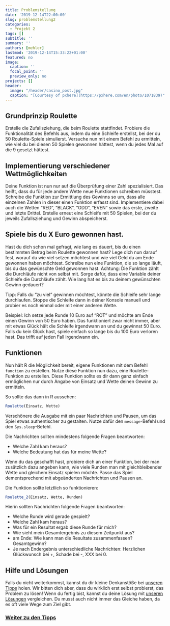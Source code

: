 ```yaml
---
title: Problemstellung
date: '2019-12-14T22:00:00'
slug: problemstellung2
categories:
  - Projekt 2
tags: []
subtitle: ''
summary: ''
authors: [mehler]
lastmod: '2019-12-14T15:33:22+01:00'
featured: no
image:
  caption: ''
  focal_point: ''
  preview_only: no
projects: []
header:
  image: "/header/casino_post.jpg"
  caption: "[Courtesy of pxhere](https://pxhere.com/en/photo/1071839)"
---
```


## Grundprinzip Roulette

Erstelle die Zufallsziehung, die beim Roulette stattfindet. Probiere die Funktionalität des Befehls aus, indem du eine Schleife erstellst, bei der du 50 Roulette-Spiele simulierst. Versuche nun mit einem Befehl zu ermitteln, wie viel du bei diesen 50 Spielen gewonnen hättest, wenn du jedes Mal auf die 9 gesetzt hättest.

## Implementierung verschiedener Wettmöglichkeiten

Deine Funktion ist nun nur auf die Überprüfung einer Zahl spezialisiert. Das heißt, dass du für jede andere Wette neue Funktionen schreiben müsstest. Schreibe die Funktion zur Ermittlung des Gewinns so um, dass alle einzelnen Zahlen in dieser einen Funktion erfasst sind. Implementiere dabei auch die Wetten "RED", "BLACK", "ODD", "EVEN" sowie das erste, zweite und letzte Drittel. Erstelle erneut eine Schleife mit 50 Spielen, bei der du jeweils Zufallsziehung und Gewinn abspeicherst.

## Spiele bis du X Euro gewonnen hast.

Hast du dich schon mal gefragt, wie lang es dauert, bis du einen bestimmten Betrag beim Roulette gewonnen hast? Lege dich nun darauf fest, worauf du wie viel setzen möchtest und wie viel Geld du am Ende gewonnen haben möchtest. Schreibe nun eine Funktion, die so lange läuft, bis du das gewünschte Geld gewonnen hast.
Achtung: Die Funktion zählt die Durchläufe nicht von selbst mit. Sorge dafür, dass eine Variable deiner Schleife die Durchläufe zählt.
Wie lang hat es bis zu deinem gewünschten Gewinn gedauert?

Tipp: Falls du "zu viel" gewinnen möchtest, könnte die Schleife sehr lange durchlaufen. Stoppe die Schleife dann in deiner Konsole manuell und probier es noch einmal oder mit einer anderen Wette.

Beispiel: Ich setze jede Runde 10 Euro auf "ROT" und möchte am Ende einen Gewinn von 50 Euro haben. Das funktioniert zwar nicht immer, aber mit etwas Glück hält die Schleife irgendwann an und du gewinnst 50 Euro. Falls du kein Glück hast, spiele einfach so lange bis du 100 Euro verloren hast. Das trifft auf jeden Fall irgendwann ein.

## Funktionen

Nun hält R die Möglichkeit bereit, eigene Funktionen mit dem Befehl `function` zu erstellen. Nutze diese Funktion nun dazu, eine Roulette-Funktion zu erstellen. Diese Funktion sollte es dir dann ganz einfach ermöglichen nur durch Angabe von Einsatz und Wette deinen Gewinn zu ermitteln.

So sollte das dann in R aussehen:

```r
Roulette(Einsatz, Wette)
```

Verschönere die Ausgabe mit ein paar Nachrichten und Pausen, um das Spiel etwas authentischer zu gestalten. Nutze dafür den `message`-Befehl und den `Sys.sleep`-Befehl.

Die Nachrichten sollten mindestens folgende Fragen beantworten:

- Welche Zahl kam heraus?
- Welche Bedeutung hat das für meine Wette?

Wenn du das geschafft hast, probiere dich an einer Funktion, bei der man zusätzlich dazu angeben kann, wie viele Runden man mit gleichbleibender Wette und gleichem Einsatz spielen möchte. Passe das Spiel dementsprechend mit abgeänderten Nachrichten und Pausen an.

Die Funktion sollte letztlich so funktionieren:

```r
Roulette_2(Einsatz, Wette, Runden)
```

Hierin sollten Nachrichten folgende Fragen beantworten:

- Welche Runde wird gerade gespielt?
- Welche Zahl kam heraus?
- Was für ein Resultat ergab diese Runde für mich?
- Wie sieht mein Gesamtergebnis zu diesem Zeitpunkt aus?
- am Ende: Wie kann man die Resultate zusammenfassen? Gesamtgewinn?
- Je nach Endergebnis unterschiedliche Nachrichten: Herzlichen Glückwunsch bei +, Schade bei -, XXX bei 0.


## Hilfe und Lösungen

Falls du nicht weiterkommst, kannst du dir kleine Denkanstöße bei [unseren Tipps](/post/tipps2/) holen. Wir bitten dich aber, dass du wirklich erst selbst probierst, das Problem zu lösen! Wenn du fertig bist, kannst du deine Lösung mit [unseren Lösungen](/post/loesungen2) vergleichen. Du musst auch nicht immer das Gleiche haben, da es oft viele Wege zum Ziel gibt.

### [Weiter zu den Tipps](/post/tipps2)
